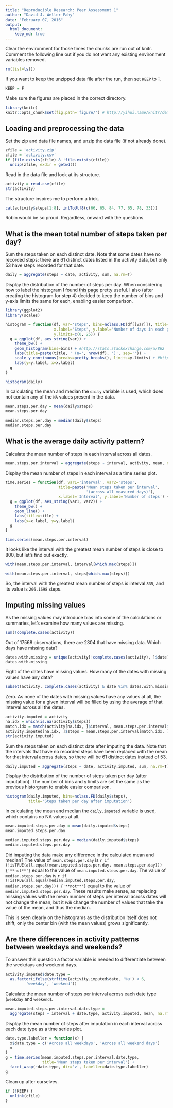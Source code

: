 ```yaml
---
title: "Reproducible Research: Peer Assessment 1"
author: "David J. Weller-Fahy"
date: "February 07, 2016"
output:
  html_document:
    keep_md: true
---
```


Clear the environment for those times the chunks are run out of knitr.  Comment the following line out if you do not want any existing environment variables removed.

```r
rm(list=ls())
```

If you want to keep the unzipped data file after the run, then set `KEEP` to `T`.

```r
KEEP = F
```

Make sure the figures are placed in the correct directory.

```r
library(knitr)
knitr::opts_chunk$set(fig.path='figure/') # http://yihui.name/knitr/demo/minimal/
```

## Loading and preprocessing the data

Set the zip and data file names, and unzip the data file (if not already done).

```r
zfile = 'activity.zip'
cfile = 'activity.csv'
if (file.exists(zfile) & !file.exists(cfile))
  unzip(zfile, exdir = getwd())
```

Read in the data file and look at its structure.

```r
activity = read.csv(cfile)
str(activity)
```

The structure inspires me to perform a trick.

```r
cat(activity$steps[1:8], intToUtf8(c(66, 65, 84, 77, 65, 78, 33)))
```

Robin would be so proud.  Regardless, onward with the questions.

## What is the mean total number of steps taken per day?

Sum the steps taken on each distinct date.  Note that some dates have no recorded steps: there are 61 distinct dates listed in the activity data, but only 53 have steps recorded for that date.

```r
daily = aggregate(steps ~ date, activity, sum, na.rm=T)
```

Display the distribution of the number of steps per day.  When considering how to label the histogram I found [this page][1] pretty useful.  I also (after creating the histogram for step 4) decided to keep the number of bins and y-axis limits the same for each, enabling easier comparison.

[1]: http://www.dummies.com/how-to/content/how-to-clearly-label-the-axes-on-a-statistical-his.html

```r
library(ggplot2)
library(scales)

histogram = function(df, var='steps', bins=nclass.FD(df[[var]]), title='Steps taken per day',
                     x.label='Steps', y.label='Number of days in each group of steps',
                     y.limits=c(0, 25)) {
  g = ggplot(df, aes_string(var)) +
    theme_bw() +
    geom_histogram(bins=bins) + #http://stats.stackexchange.com/a/862
    labs(title=paste(title, ' (n=', nrow(df), ')', sep='')) +
    scale_y_continuous(breaks=pretty_breaks(), limits=y.limits) + #http://stackoverflow.com/a/19512397
    labs(y=y.label, x=x.label)
  g
}

histogram(daily)
```

In calculating the mean and median the `daily` variable is used, which does not contain any of the `NA` values present in the data.

```r
mean.steps.per.day = mean(daily$steps)
mean.steps.per.day

median.steps.per.day = median(daily$steps)
median.steps.per.day
```

## What is the average daily activity pattern?

Calculate the mean number of steps in each interval across all dates.

```r
mean.steps.per.interval = aggregate(steps ~ interval, activity, mean, na.rm=T)
```

Display the mean number of steps in each interval as a time series plot.

```r

time.series = function(df, var1='interval', var2='steps',
                       title=paste('Mean steps taken per interval',
                                   '(across all measured days)'),
                       x.label='Interval', y.label='Number of steps') {
  g = ggplot(df, aes_string(var1, var2)) +
    theme_bw() +
    geom_line() +
    labs(title=title) +
    labs(x=x.label, y=y.label)
  g
}

time.series(mean.steps.per.interval)
```

It looks like the interval with the greatest mean number of steps is close to 800, but let's find out exactly.

```r
with(mean.steps.per.interval, interval[which.max(steps)])

with(mean.steps.per.interval, steps[which.max(steps)])
```

So, the interval with the greatest mean number of steps is interval `835`, and its value is `206.1698` steps.

## Imputing missing values

As the missing values may introduce bias into some of the calculations or summaries, let's examine how many values are missing.

```r
sum(!complete.cases(activity))
```

Out of 17568 observations, there are 2304 that have missing data.  Which days have missing data?

```r
dates.with.missing = unique(activity[!complete.cases(activity), ]$date)
dates.with.missing
```

Eight of the dates have missing values.  How many of the dates with missing values have any data?

```r
subset(activity, complete.cases(activity) & date %in% dates.with.missing)
```

Zero.  As none of the dates with missing values have any values at all, the missing value for a given interval will be filled by using the average of that interval across all the dates.

```r
activity.imputed = activity
na.idx = which(is.na(activity$steps))
match.idx = match(activity[na.idx, ]$interval, mean.steps.per.interval$interval)
activity.imputed[na.idx, ]$steps = mean.steps.per.interval[match.idx, ]$steps
str(activity.imputed)
```

Sum the steps taken on each distinct date after imputing the data.  Note that the intervals that have no recorded steps have been replaced with the mean for that interval across dates, so there will be 61 distinct dates instead of 53.

```r
daily.imputed = aggregate(steps ~ date, activity.imputed, sum, na.rm=T)
```

Display the distribution of the number of steps taken per day (after imputation).  The number of bins and y limits are set the same as the previous historgram to enable easier comparison.

```r
histogram(daily.imputed, bins=nclass.FD(daily$steps),
          title='Steps taken per day after imputation')
```

In calculating the mean and median the `daily.imputed` variable is used, which contains no NA values at all.

```r
mean.imputed.steps.per.day = mean(daily.imputed$steps)
mean.imputed.steps.per.day

median.imputed.steps.per.day = median(daily.imputed$steps)
median.imputed.steps.per.day
```

Did imputing the data make any difference in the calculated mean and median?  The value of `mean.steps.per.day` is `r if (!isTRUE(all.equal(mean.imputed.steps.per.day, mean.steps.per.day))) {'**not**'}` equal to the value of `mean.imputed.steps.per.day`.  The value of `median.steps.per.day` is `r if (!isTRUE(all.equal(median.imputed.steps.per.day, median.steps.per.day))) {'**not**'}` equal to the value of `median.imputed.steps.per.day`.  These results make sense, as replacing missing values with the mean number of steps per interval across dates will not change the mean, but it *will* change the number of values that take the value of the mean, and thus the median.

This is seen clearly on the histograms as the distribution itself does not shift, only the center bin (with the mean values) grows significantly.

## Are there differences in activity patterns between weekdays and weekends?

To answer this question a factor variable is needed to differentiate between the weekdays and weekend days.

```r
activity.imputed$date.type =
  as.factor(ifelse(strftime(activity.imputed$date, '%u') < 6,
         'weekday', 'weekend'))
```

Calculate the mean number of steps per interval across each date type (`weekday` and `weekend`).

```r
mean.imputed.steps.per.interval.date.type =
  aggregate(steps ~ interval + date.type, activity.imputed, mean, na.rm=T)
```

Display the mean number of steps after imputation in each interval across each date type as a time series plot.

```r
date.type.labeller = function(x) {
  x$date.type = c('Across all weekdays', 'Across all weekend days')
  x
}
g = time.series(mean.imputed.steps.per.interval.date.type,
                title='Mean steps taken per interval') +
  facet_wrap(~date.type, dir='v', labeller=date.type.labeller)
g
```

Clean up after ourselves.

```r
if (!KEEP) {
  unlink(cfile)
}
```
